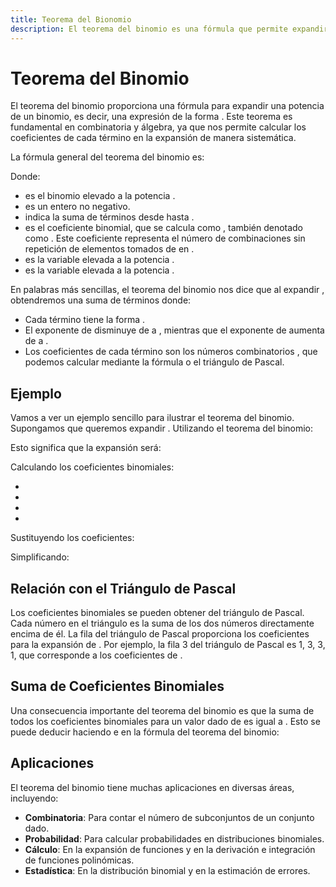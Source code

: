 ```yaml
---
title: Teorema del Bionomio
description: El teorema del binomio es una fórmula que permite expandir potencias de binomios, es decir, expresiones de la forma (a + b)^n. Fue descubierto por el matemático francés Blaise Pascal y es una generalización del triángulo de Pascal.
---
```



# Teorema del Binomio

El teorema del binomio proporciona una fórmula para expandir una potencia de un binomio, es decir, una expresión de la forma <Latex formula="(x + y)^n" />. Este teorema es fundamental en combinatoria y álgebra, ya que nos permite calcular los coeficientes de cada término en la expansión de manera sistemática.

La fórmula general del teorema del binomio es:

<Latex formula="(x + y)^n = \sum_{j=0}^{n} \binom{n}{j} x^{n-j}y^j" display={true} />

Donde:
- <Latex formula="(x + y)^n" /> es el binomio elevado a la potencia <Latex formula="n" />.
- <Latex formula="n" /> es un entero no negativo.
- <Latex formula="\sum_{j=0}^{n}" /> indica la suma de términos desde <Latex formula="j = 0" /> hasta <Latex formula="j = n" />.
- <Latex formula="\binom{n}{j}" /> es el coeficiente binomial, que se calcula como <Latex formula="\frac{n!}{(n - j)! \cdot j!}" />, también denotado como <Latex formula="C_{n,j}" />. Este coeficiente representa el número de combinaciones sin repetición de <Latex formula="n" /> elementos tomados de <Latex formula="j" /> en <Latex formula="j" />.
- <Latex formula="x^{n-j}" /> es la variable <Latex formula="x" /> elevada a la potencia <Latex formula="n - j" />.
- <Latex formula="y^j" /> es la variable <Latex formula="y" /> elevada a la potencia <Latex formula="j" />.

En palabras más sencillas, el teorema del binomio nos dice que al expandir <Latex formula="(x + y)^n" />, obtendremos una suma de términos donde:
- Cada término tiene la forma <Latex formula="\binom{n}{j} x^{n-j}y^j" />.
- El exponente de <Latex formula="x" /> disminuye de <Latex formula="n" /> a <Latex formula="0" />, mientras que el exponente de <Latex formula="y" /> aumenta de <Latex formula="0" /> a <Latex formula="n" />.
- Los coeficientes de cada término son los números combinatorios <Latex formula="\binom{n}{j}" />, que podemos calcular mediante la fórmula o el triángulo de Pascal.

## Ejemplo

Vamos a ver un ejemplo sencillo para ilustrar el teorema del binomio. Supongamos que queremos expandir <Latex formula="(x + y)^3" />. Utilizando el teorema del binomio:

<Latex formula="(x + y)^3 = \sum_{j=0}^{3} \binom{3}{j} x^{3-j}y^j" display={true} />

Esto significa que la expansión será:

<Latex formula="(x + y)^3 = \binom{3}{0} x^3y^0 + \binom{3}{1} x^2y^1 + \binom{3}{2} x^1y^2 + \binom{3}{3} x^0y^3" display={true} />

Calculando los coeficientes binomiales:
- <Latex formula="\binom{3}{0} = \frac{3!}{3! \cdot 0!} = 1" />
- <Latex formula="\binom{3}{1} = \frac{3!}{2! \cdot 1!} = 3" />
- <Latex formula="\binom{3}{2} = \frac{3!}{1! \cdot 2!} = 3" />
- <Latex formula="\binom{3}{3} = \frac{3!}{0! \cdot 3!} = 1" />

Sustituyendo los coeficientes:

<Latex formula="(x + y)^3 = 1 \cdot x^3y^0 + 3 \cdot x^2y^1 + 3 \cdot x^1y^2 + 1 \cdot x^0y^3" display={true} />

Simplificando:

<Latex formula="(x + y)^3 = x^3 + 3x^2y + 3xy^2 + y^3" display={true} />

## Relación con el Triángulo de Pascal

Los coeficientes binomiales <Latex formula="\binom{n}{j}" /> se pueden obtener del triángulo de Pascal. Cada número en el triángulo es la suma de los dos números directamente encima de él. La fila <Latex formula="n" /> del triángulo de Pascal proporciona los coeficientes para la expansión de <Latex formula="(x + y)^n" />. Por ejemplo, la fila 3 del triángulo de Pascal es 1, 3, 3, 1, que corresponde a los coeficientes de <Latex formula="(x + y)^3" />.

## Suma de Coeficientes Binomiales

Una consecuencia importante del teorema del binomio es que la suma de todos los coeficientes binomiales para un valor dado de <Latex formula="n" /> es igual a <Latex formula="2^n" />. Esto se puede deducir haciendo <Latex formula="x = 1" /> e <Latex formula="y = 1" /> en la fórmula del teorema del binomio:

<Latex formula="\sum_{k=0}^{n} \binom{n}{k} = 2^n" display={true} />

## Aplicaciones

El teorema del binomio tiene muchas aplicaciones en diversas áreas, incluyendo:
- **Combinatoria**: Para contar el número de subconjuntos de un conjunto dado.
- **Probabilidad**: Para calcular probabilidades en distribuciones binomiales.
- **Cálculo**: En la expansión de funciones y en la derivación e integración de funciones polinómicas.
- **Estadística**: En la distribución binomial y en la estimación de errores.
